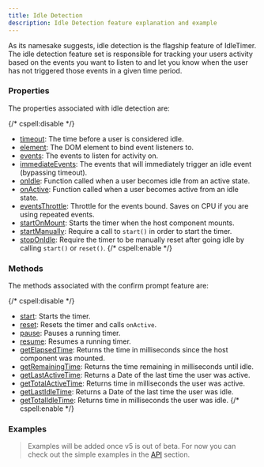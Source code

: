 ```yaml
---
title: Idle Detection
description: Idle Detection feature explanation and example
---
```


As its namesake suggests, idle detection is the flagship feature of IdleTimer.
The idle detection feature set is responsible for tracking your users activity
based on the events you want to listen to and let you know when the user has 
not triggered those events in a given time period.

### Properties

The properties associated with idle detection are:

{/* cspell:disable */}
- [timeout](/docs/props#timeout): The time before a user is considered idle.
- [element](/docs/props#element): The DOM element to bind event listeners to.
- [events](/docs/props#events): The events to listen for activity on.
- [immediateEvents](/docs/props#immediateevents): The events that will immediately trigger an idle event (bypassing timeout).
- [onIdle](/docs/props#onidle): Function called when a user becomes idle from an active state.
- [onActive](/docs/props#onactive): Function called when a user becomes active from an idle state.
- [eventsThrottle](/docs/props#eventsthrottle): Throttle for the events bound. Saves on CPU if you are using repeated events.
- [startOnMount](/docs/props#startonmount): Starts the timer when the host component mounts.
- [startManually](/docs/props#startmanually): Require a call to `start()` in order to start the timer.
- [stopOnIdle](/docs/props#stoponidle): Require the timer to be manually reset after going idle by calling `start()` or `reset()`.
{/* cspell:enable */}

### Methods

The methods associated with the confirm prompt feature are:

{/* cspell:disable */}
- [start](/docs/methods#start): Starts the timer.
- [reset](/docs/methods#reset): Resets the timer and calls `onActive`.
- [pause](/docs/methods#pause): Pauses a running timer.
- [resume](/docs/methods#resume): Resumes a running timer.
- [getElapsedTime](/docs/methods#getelapsedtime): Returns the time in milliseconds since the host component was mounted.
- [getRemainingTime](/docs/methods#getremainingtime): Returns the time remaining in milliseconds until idle.
- [getLastActiveTime](/docs/methods#getlastactivetime): Returns a Date of the last time the user was active.
- [getTotalActiveTime](/docs/methods#gettotalactivetime): Returns time in milliseconds the user was active.
- [getLastIdleTime](/docs/methods#getlastidletime): Returns a Date of the last time the user was idle.
- [getTotalIdleTime](/docs/methods#gettotalidletime): Returns time in milliseconds the user was idle.
{/* cspell:enable */}

### Examples

> Examples will be added once v5 is out of beta. For now you can check out the
> simple examples in the [API](/docs/api/use-idle-timer) section.